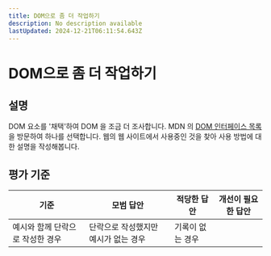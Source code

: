 ```yaml
---
title: DOM으로 좀 더 작업하기
description: No description available
lastUpdated: 2024-12-21T06:11:54.643Z
---
```


# DOM으로 좀 더 작업하기

## 설명

DOM 요소를 '채택'하여 DOM 을 조금 더 조사합니다. MDN 의 [DOM 인터페이스 목록](https://developer.mozilla.org/docs/Web/API/Document_Object_Model)을 방문하여 하나를 선택합니다. 웹의 웹 사이트에서 사용중인 것을 찾아 사용 방법에 대한 설명을 작성해봅니다.

## 평가 기준

기준 | 모범 답안 | 적당한 답안 | 개선이 필요한 답안
--- | --- | --- | ---
 | 예시와 함께 단락으로 작성한 경우 | 단락으로 작성했지만 예시가 없는 경우 | 기록이 없는 경우

